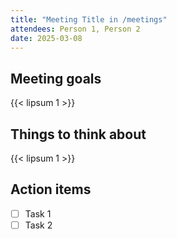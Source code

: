 ```yaml
---
title: "Meeting Title in /meetings"
attendees: Person 1, Person 2
date: 2025-03-08
---
```



## Meeting goals

{{< lipsum 1 >}}

## Things to think about

{{< lipsum 1 >}}

## Action items

- [ ] Task 1
- [ ] Task 2
